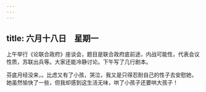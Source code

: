 ```yaml
---
---
---
```

title: 六月十八日　星期一
---




上午举行《论联合政府》座谈会，题目是联合政府底前途，内战可能性，代表会议性质，苏联出兵等。大家还能冷静讨论。下午写了几行剧本。

芬底月经没来，。比虑又有了小孩，哭泣，我又是只得忍耐自己的性子去安慰她，她虽然愉快了一些，但我却感到这生活无味，哄了小孩子还要哄大孩子！
